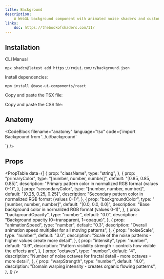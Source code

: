 ```yaml
---
title: Background
description:
    A WebGL background component with animated noise shaders and customization options.
links:
    doc: https://thebookofshaders.com/11/
---
```


<ComponentPreview name="background-demo" />

## Installation

<InstallationTabs>

<InstallationTabsList>
    <InstallationTabsTrigger value="cli">CLI</InstallationTabsTrigger>
    <InstallationTabsTrigger value="manual">Manual</InstallationTabsTrigger>
</InstallationTabsList>

<InstallationTabsContent value="cli">

```package-install
npx shadcn@latest add https://roiui.com/r/background.json
```

</InstallationTabsContent>

<InstallationTabsContent value="manual">

Install dependencies:

```package-install
npm install @base-ui-components/react
```

Copy and paste the TSX file:

<ComponentSource
    src="registry/brook/ui/background/background.tsx"
    title="components/ui/background.tsx"
    collapsible={true}
/>

Copy and paste the CSS file:

<ComponentSource
    src="registry/brook/ui/background/background.module.css"
    title="components/ui/background.module.css"
    language="css"
    collapsible={true}
/>

</InstallationTabsContent>

</InstallationTabs>

## Anatomy

<CodeBlock
filename="anatomy"
  language="tsx"
  code={`import Background from '../ui/background'

<Background />
`} />

## Props

<PropTable
    data={[
        {
            prop: "className",
            type: "string",
        },
        {
            prop: "primaryColor",
            type: "[number, number, number]",
            default: "[0.85, 0.85, 0.85]",
            description: "Primary pattern color in normalized RGB format (values 0-1)",
        },
        {
            prop: "secondaryColor",
            type: "[number, number, number]",
            default: "[0.25, 0.25, 0.25]",
            description: "Secondary pattern color in normalized RGB format (values 0-1)",
        },
        {
            prop: "backgroundColor",
            type: "[number, number, number]",
            default: "[0.0, 0.0, 0.0]",
            description: "Base background color in normalized RGB format (values 0-1)",
        },
        {
            prop: "backgroundOpacity",
            type: "number",
            default: "0.0",
            description: "Background opacity (0=transparent, 1=opaque)",
        },
        {
            prop: "animationSpeed",
            type: "number",
            default: "0.3",
            description: "Overall animation speed multiplier for all moving patterns",
        },
        {
            prop: "noiseScale",
            type: "number",
            default: "3.0",
            description: "Scale of the noise patterns - higher values create more detail",
        },
        {
            prop: "intensity",
            type: "number",
            default: "0.9",
            description:
                "Pattern visibility strength - controls how visible the effects are",
        },
        {
            prop: "octaves",
            type: "number",
            default: "4",
            description:
                "Number of noise octaves for fractal detail - more octaves = more detail",
        },
        {
            prop: "warpStrength",
            type: "number",
            default: "4.0",
            description: "Domain warping intensity - creates organic flowing patterns",
        },
    ]}
/>
